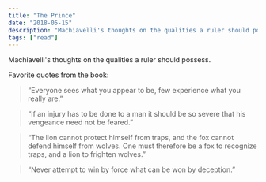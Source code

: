 ```yaml
---
title: "The Prince"
date: "2018-05-15"
description: "Machiavelli's thoughts on the qualities a ruler should possess."
tags: ["read"]
---
```


Machiavelli's thoughts on the qualities a ruler should possess.

Favorite quotes from the book:

> “Everyone sees what you appear to be, few experience what you really are.”

> “If an injury has to be done to a man it should be so severe that his vengeance need not be feared.”

> “The lion cannot protect himself from traps, and the fox cannot defend himself from wolves. One must therefore be a fox to recognize traps, and a lion to frighten wolves.”

> “Never attempt to win by force what can be won by deception.”
